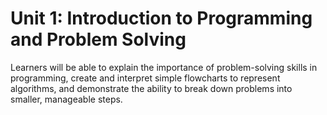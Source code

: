 # Unit 1: Introduction to Programming and Problem Solving

Learners will be able to explain the importance of problem-solving skills in programming, create and interpret simple flowcharts to represent algorithms, and demonstrate the ability to break down problems into smaller, manageable steps.

